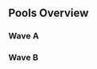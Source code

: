 {{DISPLAYTITLE:Super Smash Sundays 42: ''Melee'' Singles Pools}}{{tabs static
|name1=Overview
|link1=Super Smash Sundays/42/Melee
|name2=Singles Pools
|link2=Super Smash Sundays/42/Melee/Singles Pools
|name3=Singles Bracket
|link3=Super Smash Sundays/42/Melee/Singles Bracket
|name4=Doubles Bracket
|link4=Super Smash Sundays/42/Melee/Doubles Bracket
|This=2
}}
==Pools Overview==
===Wave A===
{{Box|start|padding=2em}}
{{HiddenSort|===A1===}}
{{GroupTableStart |Bracket A1|width=300px}}
{{GroupTableSlot|MacD|flag=us|win_m=3|lose_m=0|place=3|bg=up|go={{advance|Super_Smash_Sundays_42/Singles_Bracket#Winners_Bracket}}}}
{{GroupTableSlot|PsychoMidget|flag=us|win_m=3|lose_m=0|place=3|bg=up|go={{advance|Super_Smash_Sundays_42/Singles_Bracket#Winners_Bracket}}}}
{{GroupTableSlot|Pajama Sam|flag=us|win_m=3|lose_m=1|place=4|bg=stay|go={{advance|Super_Smash_Sundays_42/Singles_Bracket#Losers_Bracket}}}}
{{GroupTableSlot|yeti|flag=us|win_m=3|lose_m=1|place=4|bg=stay|go={{advance|Super_Smash_Sundays_42/Singles_Bracket#Losers_Bracket}}}}
{{GroupTableSlot|BlackPR|flag=us|win_m=3|lose_m=2|place=5|bg=down}}
{{GroupTableSlot|Kanti|flag=us|win_m=3|lose_m=2|place=5|bg=down}}
{{GroupTableSlot|El Presidente|flag=us|win_m=2|lose_m=2|place=7|bg=down}}
{{GroupTableSlot|MossGarden|flag=us|win_m=2|lose_m=2|place=7|bg=down}}
{{GroupTableSlot|Cytox|flag=us|win_m=2|lose_m=2|place=9|bg=down}}
{{GroupTableSlot|Daddy|flag=us|win_m=1|lose_m=2|place=9|bg=down}}
{{GroupTableSlot|Nigo|flag=us|win_m=1|lose_m=2|place=9|bg=down}}
{{GroupTableSlot|mr bitters|flag=|win_m=1|lose_m=2|place=9|bg=down}}
{{GroupTableSlot|Stanky|flag=us|win_m=1|lose_m=2|place=13|bg=down}}
{{GroupTableSlot|Chummi|flag=us|win_m=1|lose_m=2|place=13|bg=down}}
{{GroupTableSlot|Forrestfire|flag=us|win_m=1|lose_m=2|place=13|bg=down}}
{{GroupTableSlot|Dodger|flag=us|win_m=0|lose_m=2|place=13|bg=down}}
{{GroupTableSlot|SteveDode|flag=us|win_m=0|lose_m=2|place=17|bg=down}}
{{GroupTableSlot|AXIA (HI-POLYMER)|flag=us|win_m=0|lose_m=2|place=17|bg=down}}
{{GroupTableEnd}}
{{Box|break|padding=2em}}

{{HiddenSort|===A2===}}
{{GroupTableStart |Bracket A2|width=300px}}
{{GroupTableSlot|Squid|flag=us|win_m=3|lose_m=0|place=3|bg=up|go={{advance|Super_Smash_Sundays_42/Singles_Bracket#Winners_Bracket}}}}
{{GroupTableSlot|Reno|flag=us|win_m=3|lose_m=0|place=3|bg=up|go={{advance|Super_Smash_Sundays_42/Singles_Bracket#Winners_Bracket}}}}
{{GroupTableSlot|Stomach Flu|flag=us|win_m=4|lose_m=1|place=4|bg=stay|go={{advance|Super_Smash_Sundays_42/Singles_Bracket#Losers_Bracket}}}}
{{GroupTableSlot|Erik|flag=us|win_m=4|lose_m=1|place=4|bg=stay|go={{advance|Super_Smash_Sundays_42/Singles_Bracket#Losers_Bracket}}}}
{{GroupTableSlot|Zeo|flag=us|win_m=2|lose_m=2|place=5|bg=down}}
{{GroupTableSlot|Andymosity|flag=us|win_m=2|lose_m=2|place=5|bg=down}}
{{GroupTableSlot|DonutThief|flag=us|win_m=2|lose_m=2|place=7|bg=down}}
{{GroupTableSlot|festizzio|flag=us|win_m=2|lose_m=2|place=7|bg=down}}
{{GroupTableSlot|Brgod|flag=us|win_m=2|lose_m=2|place=9|bg=down}}
{{GroupTableSlot|Silver|flag=us|win_m=2|lose_m=2|place=9|bg=down}}
{{GroupTableSlot|Miya|flag=us|win_m=1|lose_m=2|place=9|bg=down}}
{{GroupTableSlot|TallFatWhiteGuy|flag=us|win_m=1|lose_m=2|place=9|bg=down}}
{{GroupTableSlot|japtain cack|flag=us|win_m=1|lose_m=2|place=13|bg=down}}
{{GroupTableSlot|Ringler|flag=us|win_m=1|lose_m=2|place=13|bg=down}}
{{GroupTableSlot|Dopee|flag=us|win_m=0|lose_m=2|place=13|bg=down}}
{{GroupTableSlot|Starman|flag=us|win_m=0|lose_m=2|place=13|bg=down}}
{{GroupTableSlot|Lagas|flag=us|win_m=0|lose_m=2|place=17|bg=down}}
{{GroupTableSlot|Creed|flag=|win_m=0|lose_m=2|place=17|bg=down}}
{{GroupTableEnd}}
{{Box|break|padding=2em}}

{{HiddenSort|===A3===}}
{{GroupTableStart |Bracket A3|width=300px}}
{{GroupTableSlot|xKobayashi|flag=us|win_m=3|lose_m=0|place=3|bg=up|go={{advance|Super_Smash_Sundays_42/Singles_Bracket#Winners_Bracket}}}}
{{GroupTableSlot|coolhat|flag=ca|win_m=3|lose_m=0|place=3|bg=up|go={{advance|Super_Smash_Sundays_42/Singles_Bracket#Winners_Bracket}}}}
{{GroupTableSlot|Captain Faceroll|flag=us|win_m=3|lose_m=1|place=4|bg=stay|go={{advance|Super_Smash_Sundays_42/Singles_Bracket#Losers_Bracket}}}}
{{GroupTableSlot|Germ|flag=us|win_m=3|lose_m=1|place=4|bg=stay|go={{advance|Super_Smash_Sundays_42/Singles_Bracket#Losers_Bracket}}}}
{{GroupTableSlot|Yamz|flag=us|win_m=3|lose_m=2|place=5|bg=down}}
{{GroupTableSlot|Cow|flag=us|win_m=3|lose_m=2|place=5|bg=down}}
{{GroupTableSlot|Anto|flag=us|win_m=2|lose_m=2|place=7|bg=down}}
{{GroupTableSlot|MrPBoDy|flag=us|win_m=2|lose_m=2|place=7|bg=down}}
{{GroupTableSlot|NaCl|flag=us|win_m=2|lose_m=2|place=9|bg=down}}
{{GroupTableSlot|ItzPrettySimple|flag=us|win_m=2|lose_m=2|place=9|bg=down}}
{{GroupTableSlot|New York Siddy|flag=us|win_m=2|lose_m=2|place=9|bg=down}}
{{GroupTableSlot|BirdPerson|flag=us|win_m=2|lose_m=2|place=9|bg=down}}
{{GroupTableSlot|Sworderailer|flag=us|win_m=0|lose_m=2|place=13|bg=down}}
{{GroupTableSlot|MikeHawk|flag=us|win_m=0|lose_m=2|place=13|bg=down}}
{{GroupTableSlot|FrogVenom|flag=us|win_m=0|lose_m=2|place=13|bg=down}}
{{GroupTableSlot|Kenobi|flag=|win_m=0|lose_m=2|place=13|bg=down}}
{{GroupTableSlot|TOAD|flag=us|win_m=0|lose_m=2|place=17|bg=down}}
{{GroupTableSlot|MrKaztle|flag=us|win_m=0|lose_m=2|place=17|bg=down}}
{{GroupTableEnd}}
{{Box|break|padding=2em}}

{{HiddenSort|===A4===}}
{{GroupTableStart |Bracket A4|width=300px}}
{{GroupTableSlot|ROFL|flag=us|win_m=3|lose_m=0|place=3|bg=up|go={{advance|Super_Smash_Sundays_42/Singles_Bracket#Winners_Bracket}}}}
{{GroupTableSlot|Fitz|flag=us|win_m=3|lose_m=0|place=3|bg=up|go={{advance|Super_Smash_Sundays_42/Singles_Bracket#Winners_Bracket}}}}
{{GroupTableSlot|Tenshii|flag=us|win_m=4|lose_m=1|place=4|bg=stay|go={{advance|Super_Smash_Sundays_42/Singles_Bracket#Losers_Bracket}}}}
{{GroupTableSlot|DendyPretendy|flag=us|win_m=3|lose_m=1|place=4|bg=stay|go={{advance|Super_Smash_Sundays_42/Singles_Bracket#Losers_Bracket}}}}
{{GroupTableSlot|Cortex|flag=us|win_m=3|lose_m=2|place=5|bg=down}}
{{GroupTableSlot|EdHomo|flag=|win_m=3|lose_m=2|place=5|bg=down}}
{{GroupTableSlot|Videowaffles|flag=us|win_m=2|lose_m=2|place=7|bg=down}}
{{GroupTableSlot|Audax|flag=us|win_m=2|lose_m=2|place=7|bg=down}}
{{GroupTableSlot|Streetlamp|flag=us|win_m=2|lose_m=2|place=9|bg=down}}
{{GroupTableSlot|Embalming Fluid|flag=us|win_m=1|lose_m=2|place=9|bg=down}}
{{GroupTableSlot|Blue|flag=us|win_m=1|lose_m=2|place=9|bg=down}}
{{GroupTableSlot|MikeHaze|flag=us|win_m=1|lose_m=2|place=9|bg=down}}
{{GroupTableSlot|bronte|flag=us|win_m=0|lose_m=2|place=13|bg=down}}
{{GroupTableSlot|MrMr|flag=us|win_m=0|lose_m=2|place=13|bg=down}}
{{GroupTableSlot|Free|flag=us|win_m=0|lose_m=2|place=13|bg=down}}
{{GroupTableSlot|Flonominal|flag=us|win_m=0|lose_m=2|place=13|bg=down}}
{{GroupTableSlot|Sc0ut|flag=us|win_m=0|lose_m=2|place=17|bg=down}}
{{GroupTableEnd}}
{{Box|end}}

===Wave B===
{{Box|start|padding=2em}}
{{HiddenSort|===B1===}}
{{GroupTableStart |Bracket B1|width=300px}}
{{GroupTableSlot|Lucky|flag=us|win_m=3|lose_m=0|place=3|bg=up|go={{advance|Super_Smash_Sundays_42/Singles_Bracket#Winners_Bracket}}}}
{{GroupTableSlot|MrDq|flag=|win_m=3|lose_m=0|place=3|bg=up|go={{advance|Super_Smash_Sundays_42/Singles_Bracket#Winners_Bracket}}}}
{{GroupTableSlot|ARMY|flag=us|win_m=4|lose_m=1|place=4|bg=stay|go={{advance|Super_Smash_Sundays_42/Singles_Bracket#Losers_Bracket}}}}
{{GroupTableSlot|sherigami|flag=us|win_m=3|lose_m=1|place=4|bg=stay|go={{advance|Super_Smash_Sundays_42/Singles_Bracket#Losers_Bracket}}}}
{{GroupTableSlot|toastyb|flag=us|win_m=3|lose_m=2|place=5|bg=down}}
{{GroupTableSlot|Neeco|flag=us|win_m=2|lose_m=2|place=5|bg=down}}
{{GroupTableSlot|Matchu|flag=us|win_m=3|lose_m=2|place=7|bg=down}}
{{GroupTableSlot|null|flag=us|win_m=2|lose_m=2|place=7|bg=down}}
{{GroupTableSlot|Pop Magoot|flag=us|win_m=2|lose_m=2|place=9|bg=down}}
{{GroupTableSlot|Goblin|flag=us|win_m=2|lose_m=2|place=9|bg=down}}
{{GroupTableSlot|NikkoNikkoSushi|flag=us|win_m=2|lose_m=2|place=9|bg=down}}
{{GroupTableSlot|Vavez|flag=us|win_m=1|lose_m=2|place=9|bg=down}}
{{GroupTableSlot|MaDMAn|flag=us|win_m=0|lose_m=2|place=13|bg=down}}
{{GroupTableSlot|phazermuffin|flag=us|win_m=0|lose_m=2|place=13|bg=down}}
{{GroupTableSlot|Remy|flag=us|win_m=0|lose_m=2|place=13|bg=down}}
{{GroupTableSlot|Bahn Solo|flag=us|win_m=0|lose_m=2|place=13|bg=down}}
{{GroupTableSlot|Boat|flag=us|win_m=0|lose_m=2|place=17|bg=down}}
{{GroupTableSlot|topkek|flag=us|win_m=0|lose_m=2|place=17|bg=down}}
{{GroupTableEnd}}
{{Box|break|padding=2em}}

{{HiddenSort|===B2===}}
{{GroupTableStart |Bracket B2|width=300px}}
{{GroupTableSlot|SacaSuMoto|flag=us|win_m=3|lose_m=0|place=3|bg=up|go={{advance|Super_Smash_Sundays_42/Singles_Bracket#Winners_Bracket}}}}
{{GroupTableSlot|S2J|flag=us|win_m=3|lose_m=0|place=3|bg=up|go={{advance|Super_Smash_Sundays_42/Singles_Bracket#Winners_Bracket}}}}
{{GroupTableSlot|Tapez|flag=us|win_m=4|lose_m=1|place=4|bg=stay|go={{advance|Super_Smash_Sundays_42/Singles_Bracket#Losers_Bracket}}}}
{{GroupTableSlot|Mchi|flag=us|win_m=4|lose_m=1|place=4|bg=stay|go={{advance|Super_Smash_Sundays_42/Singles_Bracket#Losers_Bracket}}}}
{{GroupTableSlot|Tuxedo Mask|flag=us|win_m=2|lose_m=2|place=5|bg=down}}
{{GroupTableSlot|Kenji|flag=us|win_m=2|lose_m=2|place=5|bg=down}}
{{GroupTableSlot|Marcus Ellis|flag=us|win_m=3|lose_m=2|place=7|bg=down}}
{{GroupTableSlot|Dilla|flag=us|win_m=2|lose_m=2|place=7|bg=down}}
{{GroupTableSlot|Kit_Shadow|flag=us|win_m=2|lose_m=2|place=9|bg=down}}
{{GroupTableSlot|Hadoken|flag=us|win_m=2|lose_m=2|place=9|bg=down}}
{{GroupTableSlot|Kenrsilva|flag=ca|win_m=2|lose_m=2|place=9|bg=down}}
{{GroupTableSlot|Raptor|flag=us|win_m=1|lose_m=2|place=9|bg=down}}
{{GroupTableSlot|Shine|flag=us|win_m=0|lose_m=2|place=13|bg=down}}
{{GroupTableSlot|YungYoda|flag=us|win_m=0|lose_m=2|place=13|bg=down}}
{{GroupTableSlot|Lucy|flag=us|win_m=0|lose_m=2|place=13|bg=down}}
{{GroupTableSlot|Lilo&Stitchface|flag=us|win_m=0|lose_m=2|place=13|bg=down}}
{{GroupTableSlot|FatBLINDcow|flag=us|win_m=0|lose_m=2|place=17|bg=down}}
{{GroupTableSlot|tealef|flag=|win_m=0|lose_m=2|place=17|bg=down}}
{{GroupTableEnd}}
{{Box|break|padding=2em}}

{{HiddenSort|===B3===}}
{{GroupTableStart |Bracket B3|width=300px}}
{{GroupTableSlot|Jace|flag=us|win_m=3|lose_m=0|place=3|bg=up|go={{advance|Super_Smash_Sundays_42/Singles_Bracket#Winners_Bracket}}}}
{{GroupTableSlot|Alex19|flag=us|win_m=3|lose_m=0|place=3|bg=up|go={{advance|Super_Smash_Sundays_42/Singles_Bracket#Winners_Bracket}}}}
{{GroupTableSlot|Sergio|flag=us|win_m=3|lose_m=1|place=4|bg=stay|go={{advance|Super_Smash_Sundays_42/Singles_Bracket#Losers_Bracket}}}}
{{GroupTableSlot|Romeo|flag=us|win_m=3|lose_m=1|place=4|bg=stay|go={{advance|Super_Smash_Sundays_42/Singles_Bracket#Losers_Bracket}}}}
{{GroupTableSlot|Epic|flag=us|win_m=3|lose_m=2|place=5|bg=down}}
{{GroupTableSlot|NUT|flag=us|win_m=3|lose_m=2|place=5|bg=down}}
{{GroupTableSlot|Sokka|flag=us|win_m=2|lose_m=2|place=7|bg=down}}
{{GroupTableSlot|Hulka|flag=us|win_m=2|lose_m=2|place=7|bg=down}}
{{GroupTableSlot|Bosco|flag=us|win_m=2|lose_m=2|place=9|bg=down}}
{{GroupTableSlot|TDK|flag=us|win_m=1|lose_m=2|place=9|bg=down}}
{{GroupTableSlot|Taternator|flag=us|win_m=1|lose_m=2|place=9|bg=down}}
{{GroupTableSlot|jett|flag=us|win_m=1|lose_m=2|place=9|bg=down}}
{{GroupTableSlot|Doppelganger|flag=us|win_m=1|lose_m=2|place=13|bg=down}}
{{GroupTableSlot|Cloud_Chsr|flag=us|win_m=1|lose_m=2|place=13|bg=down}}
{{GroupTableSlot|CUERVO|flag=us|win_m=1|lose_m=2|place=13|bg=down}}
{{GroupTableSlot|Sylvia|flag=us|win_m=0|lose_m=2|place=13|bg=down}}
{{GroupTableSlot|BBNG|flag=us|win_m=0|lose_m=2|place=17|bg=down}}
{{GroupTableSlot|NWChris|flag=us|win_m=0|lose_m=2|place=17|bg=down}}
{{GroupTableEnd}}
{{Box|break|padding=2em}}

{{HiddenSort|===B4===}}
{{GroupTableStart |Bracket B4|width=300px}}
{{GroupTableSlot|HugS|flag=us|win_m=3|lose_m=0|place=3|bg=up|go={{advance|Super_Smash_Sundays_42/Singles_Bracket#Winners_Bracket}}}}
{{GroupTableSlot|LuigiKid|flag=us|win_m=3|lose_m=0|place=3|bg=up|go={{advance|Super_Smash_Sundays_42/Singles_Bracket#Winners_Bracket}}}}
{{GroupTableSlot|KoopaTroopa895|flag=us|win_m=3|lose_m=1|place=4|bg=stay|go={{advance|Super_Smash_Sundays_42/Singles_Bracket#Losers_Bracket}}}}
{{GroupTableSlot|hdBryan|flag=us|win_m=3|lose_m=1|place=4|bg=stay|go={{advance|Super_Smash_Sundays_42/Singles_Bracket#Losers_Bracket}}}}
{{GroupTableSlot|Zain|flag=us|win_m=3|lose_m=2|place=5|bg=down}}
{{GroupTableSlot|Toxic Reflection|flag=us|win_m=3|lose_m=2|place=5|bg=down}}
{{GroupTableSlot|Cesar|flag=us|win_m=2|lose_m=2|place=7|bg=down}}
{{GroupTableSlot|Dakota|flag=us|win_m=2|lose_m=2|place=7|bg=down}}
{{GroupTableSlot|BasedFox|flag=us|win_m=2|lose_m=2|place=9|bg=down}}
{{GroupTableSlot|Boy|flag=us|win_m=2|lose_m=2|place=9|bg=down}}
{{GroupTableSlot|Darkclops|flag=us|win_m=1|lose_m=2|place=9|bg=down}}
{{GroupTableSlot|Vanna|flag=us|win_m=1|lose_m=2|place=9|bg=down}}
{{GroupTableSlot|Dylonway|flag=us|win_m=0|lose_m=2|place=13|bg=down}}
{{GroupTableSlot|Heisenberg|flag=us|win_m=0|lose_m=2|place=13|bg=down}}
{{GroupTableSlot|Bonzai|flag=us|win_m=0|lose_m=2|place=13|bg=down}}
{{GroupTableSlot|Big Island Eddy|flag=us|win_m=0|lose_m=2|place=13|bg=down}}
{{GroupTableSlot|tallcan|flag=us|win_m=0|lose_m=2|place=17|bg=down}}
{{GroupTableEnd}}
{{Box|end}}
